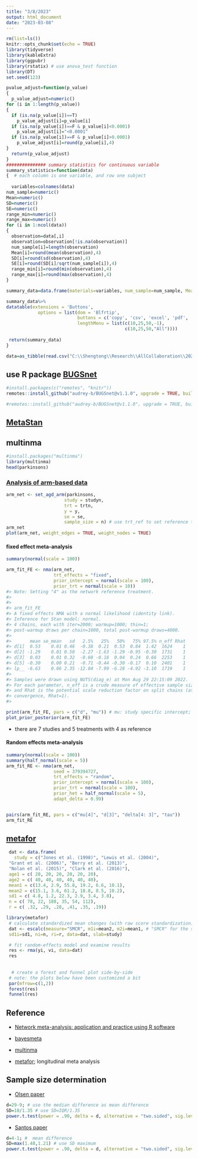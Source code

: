 ```yaml
---
title: "3/8/2023"
output: html_document
date: "2023-03-08"
---
```


```r
rm(list=ls())
knitr::opts_chunk$set(echo = TRUE)
library(tidyverse)
library(kableExtra)
library(ggpubr)
library(rstatix) # use anova_test function 
library(DT)
set.seed(123)
```


```r
pvalue_adjust=function(p_value)
{
  p_value_adjust=numeric()
for (i in 1:length(p_value))
{
  if (is.na(p_value[i])==T)
    p_value_adjust[i]=p_value[i]
  if (is.na(p_value[i])==F & p_value[i]<0.0001)
    p_value_adjust[i]="<0.0001"
  if (is.na(p_value[i])==F & p_value[i]>0.0001)
    p_value_adjust[i]=round(p_value[i],4)
}
  return(p_value_adjust)
}
############### summary statistics for continuous variable 
summary_statistics=function(data)
{  # each column is one variable, and row one subject 
  
  variables=colnames(data)
num_sample=numeric()
Mean=numeric()
SD=numeric()
SE=numeric()
range_min=numeric()
range_max=numeric()
for (i in 1:ncol(data))
{
  observation=data[,i]
  observation=observation[!is.na(observation)]
  num_sample[i]=length(observation)
  Mean[i]=round(mean(observation),4)
  SD[i]=round(sd(observation),4)
  SE[i]=round(SD[i]/sqrt(num_sample[i]),4)
  range_min[i]=round(min(observation),4)
  range_max[i]=round(max(observation),4)
}

summary_data=data.frame(materials=variables, num_sample=num_sample, Mean=Mean, SD=SD, SE=SE, Range_low=range_min, Range_upper=range_max)

summary_data%>%
datatable(extensions = 'Buttons',
            options = list(dom = 'Blfrtip',
                           buttons = c('copy', 'csv', 'excel', 'pdf', 'print'),
                           lengthMenu = list(c(10,25,50,-1),
                                             c(10,25,50,"All"))))
  
 return(summary_data) 
}
```

```r
data=as_tibble(read.csv("C:\\Shengtong\\Research\\AllCollaboration\\2023\\202301\\Christos\\Data Collection sheet - Final.csv", header=T))
```

## use R package [BUGSnet](https://bugsnetsoftware.github.io/) 

```r
#install.packages(c("remotes", "knitr"))
remotes::install_github("audrey-b/BUGSnet@v1.1.0", upgrade = TRUE, build_vignettes = TRUE, dependencies = TRUE)

#remotes::install_github("audrey-b/BUGSnet@v1.1.0", upgrade = TRUE, build_vignettes = TRUE, dependencies = TRUE)
```
## [MetaStan](https://cran.r-project.org/web/packages/MetaStan/MetaStan.pdf)

## multinma 

```r
#install.packages("multinma")
library(multinma)
head(parkinsons)

```

###  [Analysis of arm-based data](https://dmphillippo.github.io/multinma/articles/example_parkinsons.html)

```r
arm_net <- set_agd_arm(parkinsons, 
                      study = studyn,
                      trt = trtn,
                      y = y, 
                      se = se,
                      sample_size = n) # use trt_ref to set reference treatment 
arm_net
plot(arm_net, weight_edges = TRUE, weight_nodes = TRUE)
```

#### fixed effect meta-analysis


```r
summary(normal(scale = 100))

arm_fit_FE <- nma(arm_net, 
                  trt_effects = "fixed",
                  prior_intercept = normal(scale = 100),
                  prior_trt = normal(scale = 10))
#> Note: Setting "4" as the network reference treatment.
#> 
#> 
#> arm_fit_FE
#> A fixed effects NMA with a normal likelihood (identity link).
#> Inference for Stan model: normal.
#> 4 chains, each with iter=2000; warmup=1000; thin=1; 
#> post-warmup draws per chain=1000, total post-warmup draws=4000.
#> 
#>       mean se_mean   sd   2.5%   25%   50%   75% 97.5% n_eff Rhat
#> d[1]  0.53    0.01 0.46  -0.38  0.21  0.53  0.84  1.42  1624    1
#> d[2] -1.29    0.01 0.50  -2.27 -1.63 -1.29 -0.95 -0.30  1731    1
#> d[3]  0.03    0.01 0.32  -0.60 -0.18  0.04  0.24  0.66  2253    1
#> d[5] -0.30    0.00 0.21  -0.71 -0.44 -0.30 -0.17  0.10  2401    1
#> lp__ -6.63    0.06 2.35 -12.04 -7.99 -6.28 -4.92 -3.10  1719    1
#> 
#> Samples were drawn using NUTS(diag_e) at Mon Aug 29 22:15:09 2022.
#> For each parameter, n_eff is a crude measure of effective sample size,
#> and Rhat is the potential scale reduction factor on split chains (at 
#> convergence, Rhat=1).
#> 

print(arm_fit_FE, pars = c("d", "mu")) # mu: study specific intercept; d_k treatment effects 
plot_prior_posterior(arm_fit_FE)
```
* there are 7 studies and 5 treatments with 4 as reference 



#### Random effects meta-analysis


```r
summary(normal(scale = 100))
summary(half_normal(scale = 5))
arm_fit_RE <- nma(arm_net, 
                  seed = 379394727,
                  trt_effects = "random",
                  prior_intercept = normal(scale = 100),
                  prior_trt = normal(scale = 100),
                  prior_het = half_normal(scale = 5),
                  adapt_delta = 0.99)


pairs(arm_fit_RE, pars = c("mu[4]", "d[3]", "delta[4: 3]", "tau"))
arm_fit_RE
```

## [metafor](https://www.wvbauer.com/lib/exe/fetch.php/talks:2019_viechtbauer_lsp_ma_longitudinal.pdf)

```r
 dat <- data.frame( 
   study = c("Jones et al. (1998)", "Lewis et al. (2004)",
 "Grant et al. (2006)", "Berry et al. (2013)",
 "Nolan et al. (2015)", "Clark et al. (2016)"),
 age1 = c( 20, 20, 20, 20, 20, 20),
 age2 = c( 40, 40, 40, 40, 40, 40),
 mean1 = c(13.4, 2.9, 55.8, 19.2, 6.6, 10.1),
 mean2 = c(15.1, 3.6, 61.2, 18.8, 8.5, 10.2),
 sd1 = c( 4.8, 1.2, 22.3, 2.9, 3.4, 3.8),
 n = c( 78, 22, 188, 35, 54, 112),
 r = c( .32, .29, .28, .41, .35, .19))

library(metafor)
 # calculate standardized mean changes (with raw score standardization)
 dat <- escalc(measure="SMCR", m1i=mean2, m2i=mean1, # "SMCR" for the standardized mean change using raw score standardization
 sd1i=sd1, ni=n, ri=r, data=dat, slab=study)

 # fit random-effects model and examine results
 res <- rma(yi, vi, data=dat)
 res 
 
 
  # create a forest and funnel plot side-by-side
 # note: the plots below have been customized a bit
 par(mfrow=c(1,2))
 forest(res)
 funnel(res)
```

## Reference 

* [Network meta-analysis: application and practice using R software](https://www.ncbi.nlm.nih.gov/pmc/articles/PMC6635665/pdf/epih-41-e2019013.pdf)

* [bayesmeta](https://cran.r-project.org/web/packages/bayesmeta/vignettes/Roever2020-bayesmeta.pdf)

* [multinma](https://dmphillippo.github.io/multinma/articles/vignette_overview.html)

* [metafor](https://www.wvbauer.com/lib/exe/fetch.php/talks:2019_viechtbauer_lsp_ma_longitudinal.pdf); longitudinal meta analysis


## Sample size determination 


 * [Olsen paper](https://pubmed.ncbi.nlm.nih.gov/28215182/) 


```r

d=29-9; # use the median difference as mean difference  
SD=18/1.35 # use SD=IQR/1.35 
power.t.test(power = .90, delta = d, alternative = "two.sided", sig.level=0.05, sd=SD)
```

* [Santos paper](https://pubmed.ncbi.nlm.nih.gov/34031888/)

```r

d=4-1; #  mean difference  
SD=max(1.48,1.21) # use SD maximum  
power.t.test(power = .90, delta = d, alternative = "two.sided", sig.level=0.05, sd=SD)
```
